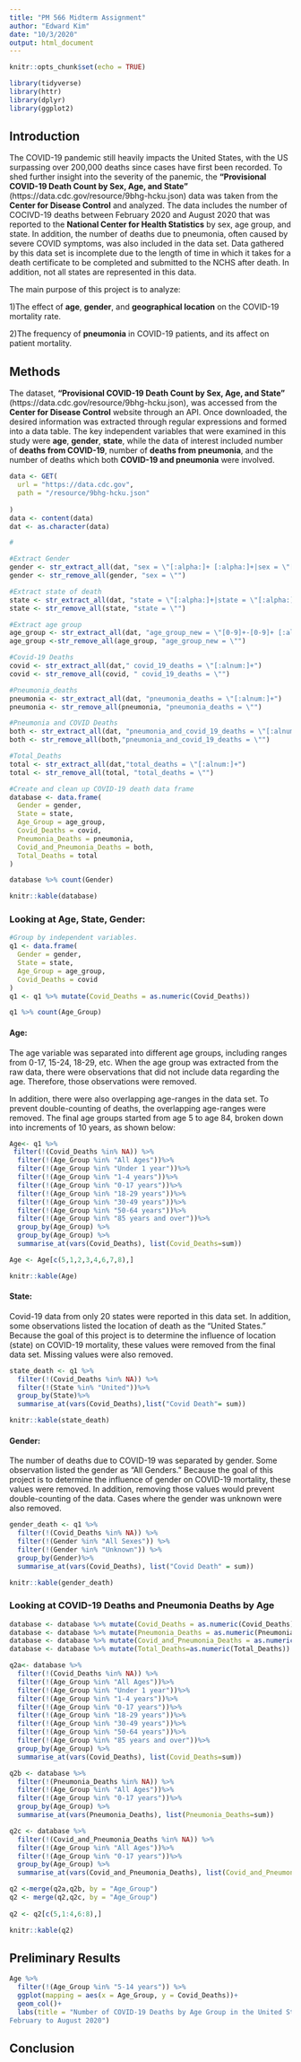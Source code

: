 ```yaml
---
title: "PM 566 Midterm Assignment"
author: "Edward Kim"
date: "10/3/2020"
output: html_document
---
```


```r
knitr::opts_chunk$set(echo = TRUE)
```

```r
library(tidyverse)
library(httr)
library(dplyr)
library(ggplot2)
```


## Introduction
  
  The COVID-19 pandemic still heavily impacts the United States, with the US surpassing over 200,000 deaths since cases have first been recorded. To shed further insight into the severity of the panemic, the __"Provisional COVID-19 Death Count by Sex, Age, and State"__ (https://data.cdc.gov/resource/9bhg-hcku.json) data was taken from the __Center for Disease Control__ and analyzed. The data includes the number of COCIVD-19 deaths between February 2020 and August 2020 that was reported to the __National Center for Health Statistics__ by sex, age group, and state. In addition, the number of deaths due to pneumonia, often caused by severe COVID symptoms, was also included in the data set. Data gathered by this data set is incomplete due to the length of time in which it takes for a death certificate to be completed and submitted to the NCHS after death. In addition, not all states are represented in this data. 
  
  
The main purpose of this project is to analyze:

1)The effect of __age__, __gender__, and __geographical location__ on the COVID-19 mortality rate.

2)The frequency of __pneumonia__ in COVID-19 patients, and its affect on patient mortality. 
  
## Methods 

The dataset, __"Provisional COVID-19 Death Count by Sex, Age, and State"__ (https://data.cdc.gov/resource/9bhg-hcku.json), was accessed from the __Center for Disease Control__ website through an API. Once downloaded, the desired information was extracted through regular expressions and formed into a data table. The key independent variables that were examined in this study were __age__, __gender__, __state__, while the data of interest included number of __deaths from COVID-19__, number of __deaths from pneumonia__, and the number of deaths which both __COVID-19 and pneumonia__ were involved. 

```r
data <- GET(
  url = "https://data.cdc.gov",
  path = "/resource/9bhg-hcku.json"
  
)
data <- content(data)
dat <- as.character(data)
```


```r
#

#Extract Gender
gender <- str_extract_all(dat, "sex = \"[:alpha:]+ [:alpha:]+|sex = \"[:alpha:]+")
gender <- str_remove_all(gender, "sex = \"")

#Extract state of death 
state <- str_extract_all(dat, "state = \"[:alpha:]+|state = \"[:alpha:]+ [:alpha:]+")
state <- str_remove_all(state, "state = \"")

#Extract age group 
age_group <- str_extract_all(dat, "age_group_new = \"[0-9]+-[0-9]+ [:alpha:]+|age_group_new = \"[:alpha:]+ [:alpha:]+|age_group_new = \"[:alpha:]+ [0-9]+ [:alpha:]+|age_group_new = \"[0-9]+ [:alpha:]+ [:alpha:]+ [:alpha:]+")
age_group <-str_remove_all(age_group, "age_group_new = \"")

#Covid-19 Deaths 
covid <- str_extract_all(dat," covid_19_deaths = \"[:alnum:]+")
covid <- str_remove_all(covid, " covid_19_deaths = \"")

#Pneumonia_deaths
pneumonia <- str_extract_all(dat, "pneumonia_deaths = \"[:alnum:]+")
pneumonia <- str_remove_all(pneumonia, "pneumonia_deaths = \"")

#Pneumonia and COVID Deaths 
both <- str_extract_all(dat, "pneumonia_and_covid_19_deaths = \"[:alnum:]+")
both <- str_remove_all(both,"pneumonia_and_covid_19_deaths = \"")

#Total_Deaths 
total <- str_extract_all(dat,"total_deaths = \"[:alnum:]+")
total <- str_remove_all(total, "total_deaths = \"")
```

```r
#Create and clean up COVID-19 death data frame 
database <- data.frame(
  Gender = gender,
  State = state,
  Age_Group = age_group,
  Covid_Deaths = covid,
  Pneumonia_Deaths = pneumonia,
  Covid_and_Pneumonia_Deaths = both,
  Total_Deaths = total
)

database %>% count(Gender)

knitr::kable(database)
```

### Looking at Age, State, Gender:

```r
#Group by independent variables. 
q1 <- data.frame(
  Gender = gender,
  State = state,
  Age_Group = age_group,
  Covid_Deaths = covid
)
q1 <- q1 %>% mutate(Covid_Deaths = as.numeric(Covid_Deaths))

q1 %>% count(Age_Group)

```

#### Age:

The age variable was separated into different age groups, including ranges from 0-17, 15-24, 18-29, etc. When the age group was extracted from the raw data, there were observations that did not include data regarding the age. Therefore, those observations were removed. 

In addition, there were also overlapping age-ranges in the data set. To prevent double-counting of deaths, the overlapping age-ranges were removed. The final age groups started from age 5 to age 84, broken down into increments of 10 years, as shown below: 

```r
Age<- q1 %>%
 filter(!(Covid_Deaths %in% NA)) %>% 
  filter(!(Age_Group %in% "All Ages"))%>%
  filter(!(Age_Group %in% "Under 1 year"))%>%
  filter(!(Age_Group %in% "1-4 years"))%>%
  filter(!(Age_Group %in% "0-17 years"))%>%
  filter(!(Age_Group %in% "18-29 years"))%>%
  filter(!(Age_Group %in% "30-49 years"))%>%
  filter(!(Age_Group %in% "50-64 years"))%>%
  filter(!(Age_Group %in% "85 years and over"))%>%
  group_by(Age_Group) %>% 
  group_by(Age_Group) %>% 
  summarise_at(vars(Covid_Deaths), list(Covid_Deaths=sum))

Age <- Age[c(5,1,2,3,4,6,7,8),]
```

```r
knitr::kable(Age)  
```

#### State: 

Covid-19 data from only 20 states were reported in this data set. In addition, some observations listed the location of death as the "United States." Because the goal of this project is to determine the influence of location (state) on COVID-19 mortality, these values were removed from the final data set. Missing values were also removed. 

```r
state_death <- q1 %>% 
  filter(!(Covid_Deaths %in% NA)) %>% 
  filter(!(State %in% "United"))%>% 
  group_by(State)%>%
  summarise_at(vars(Covid_Deaths),list("Covid Death"= sum))
```

```r
knitr::kable(state_death)
```

#### Gender:

The number of deaths due to COVID-19 was separated by gender. Some observation listed the gender as "All Genders." Because the goal of this project is to determine the influence of gender on COVID-19 mortality, these values were removed. In addition, removing those values would prevent double-counting of the data. Cases where the gender was unknown were also removed. 

```r
gender_death <- q1 %>% 
  filter(!(Covid_Deaths %in% NA)) %>%
  filter(!(Gender %in% "All Sexes")) %>% 
  filter(!(Gender %in% "Unknown")) %>% 
  group_by(Gender)%>%
  summarise_at(vars(Covid_Deaths), list("Covid Death" = sum))

```

```r
knitr::kable(gender_death)
```

### Looking at COVID-19 Deaths and Pneumonia Deaths by Age 
```r
database <- database %>% mutate(Covid_Deaths = as.numeric(Covid_Deaths))
database <- database %>% mutate(Pneumonia_Deaths = as.numeric(Pneumonia_Deaths))
database <- database %>% mutate(Covid_and_Pneumonia_Deaths = as.numeric(Covid_and_Pneumonia_Deaths))
database <- database %>% mutate(Total_Deaths=as.numeric(Total_Deaths))

q2a<- database %>%
  filter(!(Covid_Deaths %in% NA)) %>% 
  filter(!(Age_Group %in% "All Ages"))%>%
  filter(!(Age_Group %in% "Under 1 year"))%>%
  filter(!(Age_Group %in% "1-4 years"))%>%
  filter(!(Age_Group %in% "0-17 years"))%>%
  filter(!(Age_Group %in% "18-29 years"))%>%
  filter(!(Age_Group %in% "30-49 years"))%>%
  filter(!(Age_Group %in% "50-64 years"))%>%
  filter(!(Age_Group %in% "85 years and over"))%>%
  group_by(Age_Group) %>% 
  summarise_at(vars(Covid_Deaths), list(Covid_Deaths=sum))

q2b <- database %>% 
  filter(!(Pneumonia_Deaths %in% NA)) %>% 
  filter(!(Age_Group %in% "All Ages"))%>%
  filter(!(Age_Group %in% "0-17 years"))%>%
  group_by(Age_Group) %>% 
  summarise_at(vars(Pneumonia_Deaths), list(Pneumonia_Deaths=sum))

q2c <- database %>% 
  filter(!(Covid_and_Pneumonia_Deaths %in% NA)) %>% 
  filter(!(Age_Group %in% "All Ages"))%>%
  filter(!(Age_Group %in% "0-17 years"))%>%
  group_by(Age_Group) %>% 
  summarise_at(vars(Covid_and_Pneumonia_Deaths), list(Covid_and_Pneumonia_Deaths=sum))

q2 <-merge(q2a,q2b, by = "Age_Group")
q2 <- merge(q2,q2c, by = "Age_Group")
  
q2 <- q2[c(5,1:4,6:8),]
```

```r
knitr::kable(q2)
```


## Preliminary Results 

```r
Age %>% 
  filter(!(Age_Group %in% "5-14 years")) %>%
  ggplot(mapping = aes(x = Age_Group, y = Covid_Deaths))+
  geom_col()+
  labs(title = "Number of COVID-19 Deaths by Age Group in the United States,
February to August 2020")

```

## Conclusion 
